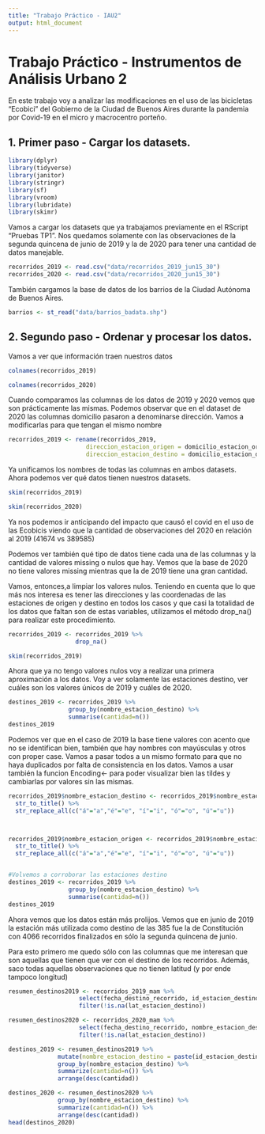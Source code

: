 ```yaml
---
title: "Trabajo Práctico - IAU2"
output: html_document
---
```


# Trabajo Práctico - Instrumentos de Análisis Urbano 2

En este trabajo voy a analizar las modificaciones en el uso de las bicicletas "Ecobici" del Gobierno de la Ciudad de Buenos Aires durante la pandemia por Covid-19 en el micro y macrocentro porteño.

## 1. Primer paso - Cargar los datasets.

```r
library(dplyr)
library(tidyverse)
library(janitor)
library(stringr)
library(sf)
library(vroom)
library(lubridate)
library(skimr)
```

Vamos a cargar los datasets que ya trabajamos previamente en el RScript "Pruebas TP1". Nos quedamos solamente con las observaciones de la segunda quincena de junio de 2019 y la de 2020 para tener una cantidad de datos manejable. 

```r
recorridos_2019 <- read.csv("data/recorridos_2019_jun15_30")
recorridos_2020 <- read.csv("data/recorridos_2020_jun15_30")
```
También cargamos la base de datos de los barrios de la Ciudad Autónoma de Buenos Aires. 

```r
barrios <- st_read("data/barrios_badata.shp")
```

## 2. Segundo paso - Ordenar y procesar los datos.

Vamos a ver que información traen nuestros datos

```r
colnames(recorridos_2019)
```

```r
colnames(recorridos_2020)
```
Cuando comparamos las columnas de los datos de 2019 y 2020 vemos que son prácticamente las mismas. Podemos observar que en el dataset de 2020 las columnas domicilio pasaron a denominarse dirección. Vamos a modificarlas para que tengan el mismo nombre

```r
recorridos_2019 <- rename(recorridos_2019, 
                      direccion_estacion_origen = domicilio_estacion_origen,
                      direccion_estacion_destino = domicilio_estacion_destino)
```

Ya unificamos los nombres de todas las columnas en ambos datasets. Ahora podemos ver qué datos tienen nuestros datasets. 

```r
skim(recorridos_2019)
```
```r
skim(recorridos_2020)
```
Ya nos podemos ir anticipando del impacto que causó el covid en el uso de las Ecobicis viendo que la cantidad de observaciones del 2020 en relación al 2019 (41674 vs 389585)

Podemos ver también qué tipo de datos tiene cada una de las columnas y la cantidad de valores missing o nulos que hay. Vemos que la base de 2020 no tiene valores missing mientras que la de 2019 tiene una gran cantidad.

Vamos, entonces,a limpiar los valores nulos. Teniendo en cuenta que lo que más nos interesa es tener las direcciones y las coordenadas de las estaciones de origen y destino en todos los casos y que casi la totalidad de los datos que faltan son de estas variables, utilizamos el método drop_na() para realizar este procedimiento.  

```r
recorridos_2019 <- recorridos_2019 %>% 
                   drop_na()

skim(recorridos_2019)
```
Ahora que ya no tengo valores nulos voy a realizar una primera aproximación a los datos. Voy a ver solamente las estaciones destino, ver cuáles son los valores únicos de 2019 y cuáles de 2020.

```r
destinos_2019 <- recorridos_2019 %>% 
                 group_by(nombre_estacion_destino) %>% 
                 summarise(cantidad=n())
destinos_2019
```

Podemos ver que en el caso de 2019 la base tiene valores con acento que no se identifican bien, también que hay nombres con mayúsculas y otros con proper case. Vamos a pasar todos a un mismo formato para que no haya duplicados por falta de consistencia en los datos. Vamos a usar también la funcion Encoding<- para poder visualizar bien las tildes y cambiarlas por valores sin las mismas. 

```r
recorridos_2019$nombre_estacion_destino <- recorridos_2019$nombre_estacion_destino %>%
  str_to_title() %>% 
  str_replace_all(c("á"="a","é"="e", "í"="i", "ó"="o", "ú"="u"))



recorridos_2019$nombre_estacion_origen <- recorridos_2019$nombre_estacion_origen %>%
  str_to_title() %>% 
  str_replace_all(c("á"="a","é"="e", "í"="i", "ó"="o", "ú"="u"))


#Volvemos a corroborar las estaciones destino
destinos_2019 <- recorridos_2019 %>% 
                 group_by(nombre_estacion_destino) %>% 
                 summarise(cantidad=n())
destinos_2019
```

Ahora vemos que los datos están más prolijos. Vemos que en junio de 2019 la estación más utilizada como destino de las 385 fue la de Constitución con 4066 recorridos finalizados en sólo la segunda quincena de junio.




Para esto primero me quedo sólo con las columnas que me interesan que son aquellas que tienen que ver con el destino de los recorridos. Además, saco todas aquellas observaciones que no tienen latitud (y por ende tampoco longitud)

```r
resumen_destinos2019 <- recorridos_2019_mam %>% 
                    select(fecha_destino_recorrido, id_estacion_destino, nombre_estacion_destino,direccion_estacion_destino,lat_estacion_destino,long_estacion_destino) %>% 
                    filter(!is.na(lat_estacion_destino))
```

```r
resumen_destinos2020 <- recorridos_2020_mam %>% 
                    select(fecha_destino_recorrido, nombre_estacion_destino,direccion_estacion_destino,lat_estacion_destino,long_estacion_destino) %>% 
                    filter(!is.na(lat_estacion_destino))
```

```r
destinos_2019 <- resumen_destinos2019 %>%
              mutate(nombre_estacion_destino = paste(id_estacion_destino,nombre_estacion_destino,sep=" - "))%>%
              group_by(nombre_estacion_destino) %>%
              summarize(cantidad=n()) %>%
              arrange(desc(cantidad))
```


```r
destinos_2020 <- resumen_destinos2020 %>%
              group_by(nombre_estacion_destino) %>%
              summarize(cantidad=n()) %>%
              arrange(desc(cantidad))
head(destinos_2020)
```